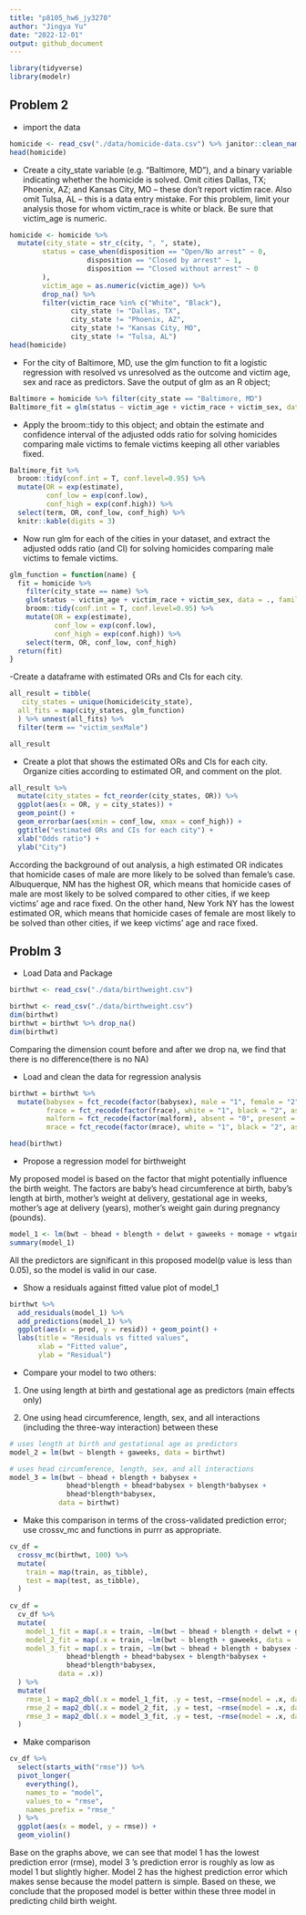 ```yaml
---
title: "p8105_hw6_jy3270"
author: "Jingya Yu"
date: "2022-12-01"
output: github_document
---
```

```r
library(tidyverse)
library(modelr)
```

## Problem 2
- import the data
```r
homicide <- read_csv("./data/homicide-data.csv") %>% janitor::clean_names()
head(homicide)
```

- Create a city_state variable (e.g. “Baltimore, MD”), and a binary variable indicating whether the homicide is solved. Omit cities Dallas, TX; Phoenix, AZ; and Kansas City, MO – these don’t report victim race. Also omit Tulsa, AL – this is a data entry mistake. For this problem, limit your analysis those for whom victim_race is white or black. Be sure that victim_age is numeric.

```r
homicide <- homicide %>%
  mutate(city_state = str_c(city, ", ", state),
        status = case_when(disposition == "Open/No arrest" ~ 0,
                   disposition == "Closed by arrest" ~ 1,
                   disposition == "Closed without arrest" ~ 0
        ),
        victim_age = as.numeric(victim_age)) %>%
        drop_na() %>%
        filter(victim_race %in% c("White", "Black"),
               city_state != "Dallas, TX",
               city_state != "Phoenix, AZ",
               city_state != "Kansas City, MO",
               city_state != "Tulsa, AL")
head(homicide)
```
- For the city of Baltimore, MD, use the glm function to fit a logistic regression with resolved vs unresolved as the outcome and victim age, sex and race as predictors. Save the output of glm as an R object; 

```r
Baltimore = homicide %>% filter(city_state == "Baltimore, MD")
Baltimore_fit = glm(status ~ victim_age + victim_race + victim_sex, data = Baltimore, family = binomial())

```

- Apply the broom::tidy to this object; and obtain the estimate and confidence interval of the adjusted odds ratio for solving homicides comparing male victims to female victims keeping all other variables fixed.
```r
Baltimore_fit %>%
  broom::tidy(conf.int = T, conf.level=0.95) %>% 
  mutate(OR = exp(estimate),
         conf_low = exp(conf.low),
         conf_high = exp(conf.high)) %>%
  select(term, OR, conf_low, conf_high) %>% 
  knitr::kable(digits = 3)
```

- Now run glm for each of the cities in your dataset, and extract the adjusted odds ratio (and CI) for solving homicides comparing male victims to female victims.

```r
glm_function = function(name) {
  fit = homicide %>%
    filter(city_state == name) %>%
    glm(status ~ victim_age + victim_race + victim_sex, data = ., family = binomial()) %>%
    broom::tidy(conf.int = T, conf.level=0.95) %>% 
    mutate(OR = exp(estimate),
           conf_low = exp(conf.low),
           conf_high = exp(conf.high)) %>%
    select(term, OR, conf_low, conf_high)
  return(fit)
}
```

-Create a dataframe with estimated ORs and CIs for each city.

```r
all_result = tibble(
   city_states = unique(homicide$city_state),
  all_fits = map(city_states, glm_function)
  ) %>% unnest(all_fits) %>%
  filter(term == "victim_sexMale")

all_result
```

- Create a plot that shows the estimated ORs and CIs for each city. Organize cities according to estimated OR, and comment on the plot.

```r
all_result %>% 
  mutate(city_states = fct_reorder(city_states, OR)) %>%
  ggplot(aes(x = OR, y = city_states)) +
  geom_point() +
  geom_errorbar(aes(xmin = conf_low, xmax = conf_high)) +
  ggtitle("estimated ORs and CIs for each city") +
  xlab("Odds ratio") +
  ylab("City")
```

According the background of out analysis, a high estimated OR indicates that homicide cases of male are more likely to be solved than female's case. Albuquerque, NM has the highest OR, which means that homicide cases of male are most likely to be solved compared to other cities, if we keep victims' age and race fixed. On the other hand, New York NY has the lowest estimated OR, which means that homicide cases of female are most likely to be solved than other cities, if we keep victims' age and race fixed.

## Problm 3
- Load Data and Package

```r
birthwt <- read_csv("./data/birthweight.csv")
```

```r
birthwt <- read_csv("./data/birthweight.csv")
dim(birthwt)
birthwt = birthwt %>% drop_na()
dim(birthwt)
```

Comparing the dimension count before and after we drop na, we find that there is no difference(there is no NA)

- Load and clean the data for regression analysis
```r
birthwt = birthwt %>%
  mutate(babysex = fct_recode(factor(babysex), male = "1", female = "2"),
         frace = fct_recode(factor(frace), white = "1", black = "2", asian = "3", puerto_rican = "4", other = "8", unknown = "9"),
         malform = fct_recode(factor(malform), absent = "0", present = "1"),
         mrace = fct_recode(factor(mrace), white = "1", black = "2", asian = "3", puerto_rican = "4", other = "8")) 

head(birthwt)
```

- Propose a regression model for birthweight

My proposed model is based on the factor that might potentially influence the birth weight. The factors are baby’s head circumference at birth, baby’s length at birth, mother’s weight at delivery, gestational age in weeks, mother’s age at delivery (years), mother’s weight gain during pregnancy (pounds).
```r
model_1 <- lm(bwt ~ bhead + blength + delwt + gaweeks + momage + wtgain, data = birthwt)
summary(model_1)
```

All the predictors are significant in this proposed model(p value is less than 0.05), so the model is valid in our case. 

- Show a residuals against fitted value plot of model_1
```r
birthwt %>% 
  add_residuals(model_1) %>%
  add_predictions(model_1) %>%
  ggplot(aes(x = pred, y = resid)) + geom_point() +
  labs(title = "Residuals vs fitted values",
       xlab = "Fitted value",
       ylab = "Residual")
```

- Compare your model to two others:

1) One using length at birth and gestational age as predictors (main effects only)

2) One using head circumference, length, sex, and all interactions (including the three-way interaction) between these

```r
# uses length at birth and gestational age as predictors
model_2 = lm(bwt ~ blength + gaweeks, data = birthwt)

# uses head circumference, length, sex, and all interactions
model_3 = lm(bwt ~ bhead + blength + babysex + 
              bhead*blength + bhead*babysex + blength*babysex +
              bhead*blength*babysex,
            data = birthwt)
```

- Make this comparison in terms of the cross-validated prediction error; use crossv_mc and functions in purrr as appropriate.
```r
cv_df = 
  crossv_mc(birthwt, 100) %>% 
  mutate(
    train = map(train, as_tibble),
    test = map(test, as_tibble),
  )
  
cv_df = 
  cv_df %>% 
  mutate(
    model_1_fit = map(.x = train, ~lm(bwt ~ bhead + blength + delwt + gaweeks + momage + wtgain, data = .x)),
    model_2_fit = map(.x = train, ~lm(bwt ~ blength + gaweeks, data = .x)),
    model_3_fit = map(.x = train, ~lm(bwt ~ bhead + blength + babysex + 
              bhead*blength + bhead*babysex + blength*babysex +
              bhead*blength*babysex,
            data = .x))
  ) %>% 
  mutate(
    rmse_1 = map2_dbl(.x = model_1_fit, .y = test, ~rmse(model = .x, data = .y)),
    rmse_2 = map2_dbl(.x = model_2_fit, .y = test, ~rmse(model = .x, data = .y)),
    rmse_3 = map2_dbl(.x = model_3_fit, .y = test, ~rmse(model = .x, data = .y))
  )
```
- Make comparison
```r
cv_df %>% 
  select(starts_with("rmse")) %>% 
  pivot_longer(
    everything(),
    names_to = "model",
    values_to = "rmse",
    names_prefix = "rmse_"
  ) %>% 
  ggplot(aes(x = model, y = rmse)) +
  geom_violin()
```

Base on the graphs above, we can see that model 1 has the lowest prediction error (rmse), model 3 's prediction error is roughly as low as model 1 but slightly higher. Model 2 has the highest prediction error which makes sense because the model pattern is simple. Based on these, we conclude that the proposed model is better within these three model in predicting child birth weight.